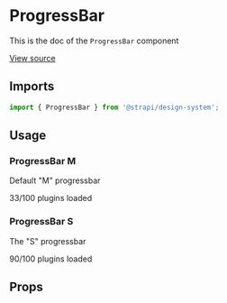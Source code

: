 <!--- ProgressBar.stories.mdx --->



<Meta title="Design System/Components/ProgressBar" component={ProgressBar} />

# ProgressBar

This is the doc of the `ProgressBar` component

[View source](https://github.com/strapi/design-system/tree/main/packages/strapi-design-system/src/ProgressBar)

## Imports

```js
import { ProgressBar } from '@strapi/design-system';
```

## Usage

### ProgressBar M

Default "M" progressbar

<Canvas>
  <Story name="M">
    <Box background="neutral150" padding={2}>
      <ProgressBar value={33}>33/100 plugins loaded</ProgressBar>
    </Box>
  </Story>
</Canvas>

### ProgressBar S

The "S" progressbar

<Canvas>
  <Story name="S">
    <Box background="neutral150" padding={2}>
      <ProgressBar value={90} size="S">
        90/100 plugins loaded
      </ProgressBar>
    </Box>
  </Story>
</Canvas>

## Props

<ArgsTable of={ProgressBar} />
